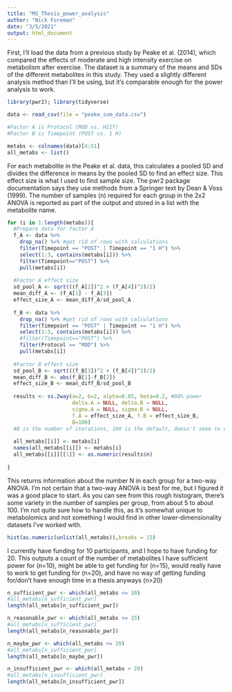 ```yaml
---
title: "MS_Thesis_power_analysis"
author: "Nick Foreman"
date: "3/5/2021"
output: html_document
---
```


First, I'll load the data from a previous study by Peake et al. (2014), which compared the effects of moderate and high intensity exercise on metabolism after exercise. The dataset is a summary of the means and SDs of the different metabolites in this study. They used a slightly different analysis method than I'll be using, but it's comparable enough for the power analysis to work. 

```r
library(pwr2); library(tidyverse)

data <- read_csv(file = "peake_sum_data.csv")

#Factor A is Protocol (MOD vs. HIIT)
#Factor B is Timepoint (POST vs. 1 H)

metabs <- colnames(data)[4:51]
all_metabs <- list()

```

For each metabolite in the Peake et al. data, this calculates a pooled SD and divides the difference in means by the pooled SD to find an effect size. This effect size is what I used to find sample size. The pwr2 package documentation says they use methods from a Springer text by Dean & Voss (1999). The number of samples (n) required for each group in the 2x2 ANOVA is reported as part of the output and stored in a list with the metabolite name. 

```r
for (i in 1:length(metabs)){
  #Prepare data for factor A
  f_A <- data %>% 
    drop_na() %>% #get rid of rows with calculations 
    filter(Timepoint == "POST" | Timepoint == "1 H") %>%
    select(1:3, contains(metabs[i])) %>%
    filter(Timepoint=="POST") %>% 
    pull(metabs[i])
  
  #Factor A effect size
  sd_pool_A <- sqrt(((f_A[2])^2 + (f_A[4])^2)/2)
  mean_diff_A <- (f_A[1] - f_A[3])
  effect_size_A <- mean_diff_A/sd_pool_A
  
  f_B <- data %>% 
    drop_na() %>% #get rid of rows with calculations 
    filter(Timepoint == "POST" | Timepoint == "1 H") %>%
    select(1:3, contains(metabs[i])) %>%
    #filter(Timepoint=="POST") %>% 
    filter(Protocol == "MOD") %>%
    pull(metabs[i])
  
  #Factor B effect size
  sd_pool_B <- sqrt(((f_B[3])^2 + (f_B[4])^2)/2)
  mean_diff_B <- abs(f_B[1]-f_B[2])
  effect_size_B <- mean_diff_B/sd_pool_B
  
  results <- ss.2way(a=2, b=2, alpha=0.05, beta=0.2, #80% power
                     delta.A = NULL, delta.B = NULL,
                     sigma.A = NULL, sigma.B = NULL,
                     f.A = effect_size_A, f.B = effect_size_B,
                     B=100) 
  #B is the number of iterations, 100 is the default, doesn't seem to change result
  
  all_metabs[[i]] <- metabs[i]
  names(all_metabs[[i]]) <- metabs[i]
  all_metabs[[i]][[1]] <- as.numeric(results$n)
  
}

```

This returns information about the number N in each group for a two-way ANOVA. I'm not certain that a two-way ANOVA is best for me, but I figured it was a good place to start. As you can see from this rough histogram, there's some variety in the number of samples per group, from about 5 to about 100. I'm not quite sure how to handle this, as it's somewhat unique to metabolomics and not something I would find in other lower-dimensionality datasets I've worked with.

```r
hist(as.numeric(unlist(all_metabs)),breaks = 15)

```
I currently have funding for 10 participants, and I hope to have funding for 20. 
This outputs a count of the number of metabolites I have sufficient power for (n=10), might be able to get funding for (n=15), would really have to work to get funding for (n=20), and have no way of getting funding for/don't have enough time in a thesis anyways (n>20) 

```r
n_sufficient_pwr <- which(all_metabs <= 10)
#all_metabs[n_sufficient_pwr]
length(all_metabs[n_sufficient_pwr])

n_reasonable_pwr <- which(all_metabs <= 15)
#all_metabs[n_sufficient_pwr]
length(all_metabs[n_reasonable_pwr])

n_maybe_pwr <- which(all_metabs <= 20)
#all_metabs[n_sufficient_pwr]
length(all_metabs[n_maybe_pwr])

n_insufficient_pwr <- which(all_metabs > 20)
#all_metabs[n_insufficient_pwr]
length(all_metabs[n_insufficient_pwr])
```